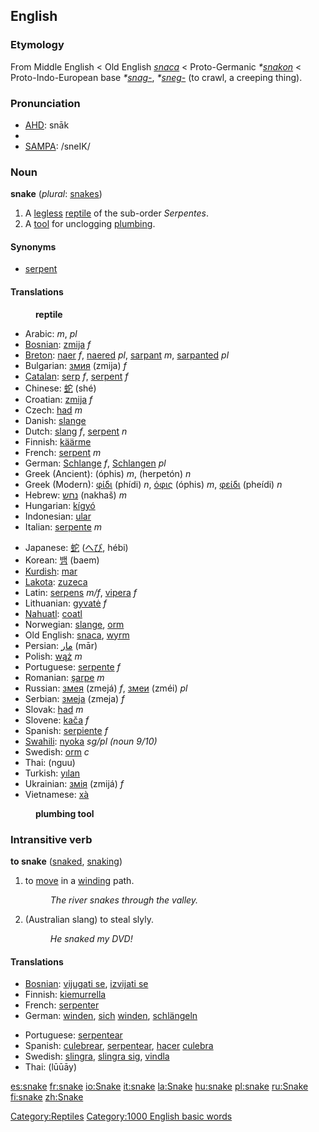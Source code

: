 ==English==
{{Wikipedia}}
===Etymology===
From Middle English < Old English ''[[snaca]]'' < Proto-Germanic ''*[[snakon]]'' < Proto-Indo-European base ''*[[snag-]]'', ''*[[sneg-]]'' (to crawl, a creeping thing).

===Pronunciation===
*[[w:AHD|AHD]]: snāk
*{{IPA|/sneɪk/}}
*[[w:SAMPA|SAMPA]]: /sneIK/

===Noun===
'''snake''' (''plural'': [[snakes]])

#A [[legless]] [[reptile]] of the sub-order ''Serpentes''.
#A [[tool]] for unclogging [[plumbing]].

====Synonyms====
*[[serpent]]

====Translations====
:'''reptile'''
{{top}}
*Arabic: {{ARchar|[[ثعبان|ثُعْبَان]]}} {{IPAchar|(thoaʕbáːn)}} ''m'', {{ARchar|[[ثعابين|ثَعَابِينُ]]}} {{IPAchar|(thaʕabíːn)}} ''pl''
*[[Bosnian]]: [[zmija]] ''f''
*[[Breton]]: [[naer]] ''f'', [[naer]]ed ''pl'', [[sarpant]] ''m'', [[sarpant]]ed ''pl''
*Bulgarian: [[змия]] (zmija) ''f''
*[[Catalan]]: [[serp]] ''f'', [[serpent]] ''f''
*Chinese: [[蛇]] (shé)
*Croatian: [[zmija]] ''f''
*Czech: [[had#Czech|had]] ''m''
*Danish: [[slange]]
*Dutch: [[slang]] ''f'', [[serpent]] ''n''
*Finnish: [[käärme]]
*French: [[serpent]] ''m''
*German: [[Schlange]] ''f'', [[Schlange]]n ''pl''
*Greek (Ancient): {{IPAchar|[[ὄφις]]}} (óphis) ''m'', {{IPAchar|[[ἑρπετόν]]}} (herpetón) ''n''
*Greek (Modern): [[φίδι]] (phídi) ''n'', [[όφις]] (óphis) ''m'', [[φείδι]] (pheídi) ''n''
*Hebrew: [[נחש]] (nakhaš) ''m''
*Hungarian: [[kígyó]]
*Indonesian: [[ular]]
*Italian: [[serpente]] ''m''
{{mid}}
*Japanese: [[蛇]] ([[へび]], hébi)
*Korean: [[뱀]] (baem)
*[[Kurdish]]: [[mar]]
*[[Lakota]]: [[zuzeca]]
*Latin: [[serpens]] ''m/f'', [[vipera]] ''f''
*Lithuanian: [[gyvatė]] ''f''
*[[Nahuatl]]: [[coatl]]
*Norwegian: [[slange]], [[orm]]
*Old English: [[snaca]], [[wyrm]]
*Persian:  [[مار]] (mār)
*Polish: [[wąż]] ''m''
*Portuguese: [[serpente]] ''f''
*Romanian: [[şarpe]] ''m''
*Russian: [[змея]] (zmejá) ''f'', [[змеи]] (zméi) ''pl''
*Serbian: [[змеја]] (zmeja) ''f''
*Slovak: [[had#Slovak|had]] ''m''
*Slovene: [[kača]] ''f''
*Spanish: [[serpiente]] ''f''
*[[Swahili]]: [[nyoka]] ''sg/pl (noun 9/10)''
*Swedish: [[orm]] ''c''
*Thai: {{THchar|[[งู]]}} (nguu)
*Turkish: [[yılan]]
*Ukrainian: [[змія]] (zmijá) ''f''
*Vietnamese: [[xà]]
{{bottom}}

:'''plumbing tool'''
{{top}}
{{mid}}
{{bottom}}

===Intransitive verb===
'''to snake''' ([[snaked]], [[snaking]])

#to [[move]] in a [[wind]]ing path.
#:''The river snakes through the valley.''
#(Australian slang) to steal slyly.
#:''He snaked my DVD!''

====Translations====
{{top}}
<!--languages from A to I go here-->
*[[Bosnian]]: [[vijugati se]], [[izvijati se]]
*Finnish: [[kiemurrella]]
*French: [[serpenter]]
*German: [[winden]], [[sich]] [[winden]], [[schlängeln]]
{{mid}}
<!--languages from J to Z go here-->
*Portuguese: [[serpentear]]
*Spanish: [[culebrear]], [[serpentear]], [[hacer]] [[culebra]]
*Swedish: [[slingra]], [[slingra sig]], [[vindla]]
*Thai: {{THchar|[[เลื้อย]]}} (lūūāy)
{{bottom}}

[[Category:Reptiles]]

[[Category:1000 English basic words]]

[[es:snake]]
[[fr:snake]]
[[io:Snake]]
[[it:snake]]
[[la:Snake]]
[[hu:snake]]
[[pl:snake]]
[[ru:Snake]]
[[fi:snake]]
[[zh:Snake]]